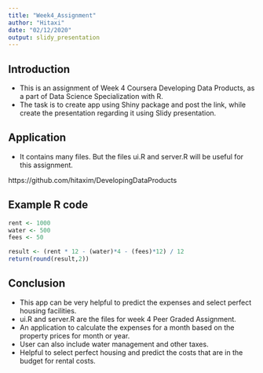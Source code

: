 ---
title: "Week4_Assignment"
author: "Hitaxi"
date: "02/12/2020"
output: slidy_presentation
---

## Introduction

- This is an assignment of Week 4 Coursera Developing Data Products, as a part of Data Science Specialization with R.
- The task is to create app using Shiny package and post the link, while create the presentation regarding it using Slidy presentation.


## Application
- It contains many files. But the files ui.R and server.R will be useful for this assignment.

https://github.com/hitaxim/DevelopingDataProducts

## Example R code

```{r cars, echo = TRUE}
rent <- 1000
water <- 500
fees <- 50

result <- (rent * 12 - (water)*4 - (fees)*12) / 12
return(round(result,2))

```

## Conclusion

- This app can be very helpful to predict the expenses and select perfect housing facilities.
- ui.R and server.R are the files for week 4 Peer Graded Assignment. 
- An application to calculate the expenses for a month based on the property prices for month or year. 
- User can also include water management and other taxes. 
- Helpful to select perfect housing and predict the costs that are in the budget for rental costs.
